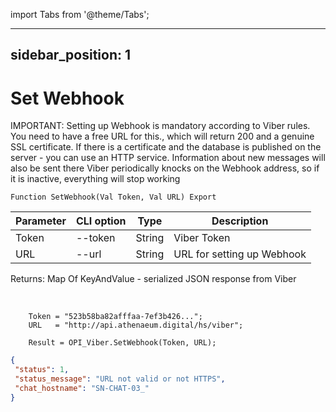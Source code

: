 ﻿import Tabs from '@theme/Tabs';

---
sidebar_position: 1
---

# Set Webhook
IMPORTANT: Setting up Webhook is mandatory according to Viber rules. You need to have a free URL for this., which will return 200 and a genuine SSL certificate. If there is a certificate and the database is published on the server - you can use an HTTP service. Information about new messages will also be sent there Viber periodically knocks on the Webhook address, so if it is inactive, everything will stop working



`Function SetWebhook(Val Token, Val URL) Export`

  | Parameter | CLI option | Type | Description |
  |-|-|-|-|
  | Token | --token | String | Viber Token |
  | URL | --url | String | URL for setting up Webhook |

  
  Returns:  Map Of KeyAndValue - serialized JSON response from Viber

<br/>




```bsl title="Code example"
    Token = "523b58ba82afffaa-7ef3b426...";
    URL   = "http://api.athenaeum.digital/hs/viber";

    Result = OPI_Viber.SetWebhook(Token, URL);
```
 



```json title="Result"
{
 "status": 1,
 "status_message": "URL not valid or not HTTPS",
 "chat_hostname": "SN-CHAT-03_"
}
```
